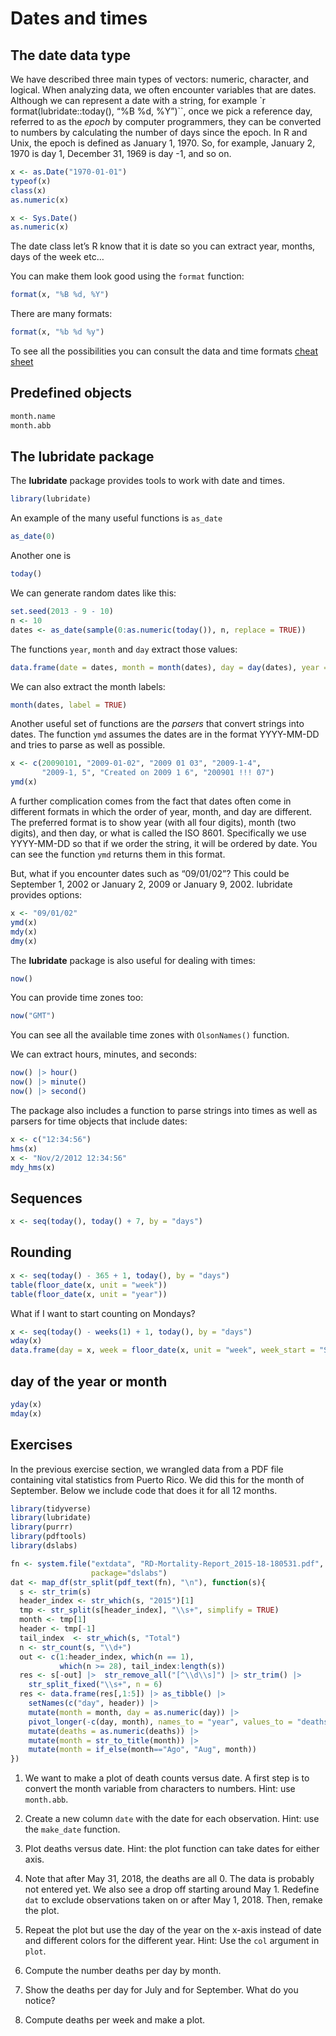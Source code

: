 # Dates and times

## The date data type

We have described three main types of vectors: numeric, character, and logical. When analyzing data, we often encounter variables that are dates. Although we can represent a date with a string, for example `r format(lubridate::today(), "%B %d, %Y")``, once we pick a reference day, referred to as the _epoch_ by computer programmers, they can be converted to numbers by calculating the number of days since the epoch. In R and Unix, the epoch is defined as January 1, 1970. So, for example, January 2, 1970 is day 1, December 31, 1969 is day -1, and so on. 

```r
x <- as.Date("1970-01-01")
typeof(x)
class(x)
as.numeric(x)
```

```r
x <- Sys.Date()
as.numeric(x)
```


The date class let's R know that it is date so you can extract year, months, days of the week etc...

You can make them look good using the `format` function:

```r
format(x, "%B %d, %Y")
```

There are many formats:

```r
format(x, "%b %d %y")
```

To see all the possibilities you can consult the data and time formats [cheat sheet](https://devhints.io/datetime)

## Predefined objects

```r
month.name
month.abb
```


## The lubridate package {#sec-lubridate}

The __lubridate__ package provides tools to work with date and times.

```r
library(lubridate)
```

An example of the many useful functions is `as_date`

```r
as_date(0)
```

Another one is 

```r
today()
```

We can generate random dates like this:

```r
set.seed(2013 - 9 - 10)
n <- 10 
dates <- as_date(sample(0:as.numeric(today()), n, replace = TRUE))
```

The functions `year`, `month` and `day` extract those values:

```r
data.frame(date = dates, month = month(dates), day = day(dates), year = year(dates))
```

We can also extract the month labels:

```r
month(dates, label = TRUE)
```


Another useful set of functions are the _parsers_ that convert strings into dates. The function `ymd` assumes the dates are in the format YYYY-MM-DD and tries to parse as well as possible.

```r
x <- c(20090101, "2009-01-02", "2009 01 03", "2009-1-4",
       "2009-1, 5", "Created on 2009 1 6", "200901 !!! 07")
ymd(x)
```

A further complication comes from the fact that dates often come in different formats in which the order of year, month, and day are different. The preferred format is to show year (with all four digits), month (two digits), and then day, or what is called the ISO 8601. Specifically we use YYYY-MM-DD so that if we order the string, it will be ordered by date. You can see the function `ymd` returns them in this format.

But, what if you encounter dates such as "09/01/02"? This could be September 1, 2002 or January 2, 2009 or January 9, 2002.  lubridate provides options:


```r
x <- "09/01/02"
ymd(x)
mdy(x)
dmy(x)
```

The __lubridate__ package is also useful for dealing with times:

```r
now()
```

You can provide time zones too:
```r
now("GMT")
```

You can see all the available time zones with `OlsonNames()` function.

We can extract hours, minutes, and seconds: 

```r
now() |> hour()
now() |> minute()
now() |> second()
```

The package also includes a function to parse strings into times as well as parsers for time objects that include dates:


```r
x <- c("12:34:56")
hms(x)
x <- "Nov/2/2012 12:34:56"
mdy_hms(x)
```

## Sequences


```r
x <- seq(today(), today() + 7, by = "days")
```


## Rounding


```r
x <- seq(today() - 365 + 1, today(), by = "days")
table(floor_date(x, unit = "week"))
table(floor_date(x, unit = "year"))
```

What if I want to start counting on Mondays?

```r
x <- seq(today() - weeks(1) + 1, today(), by = "days")
wday(x)
data.frame(day = x, week = floor_date(x, unit = "week", week_start = "Sun"))
```

## day of the year or month

```r
yday(x)
mday(x)
```


## Exercises


In the previous exercise section, we wrangled data from a PDF file containing vital statistics from Puerto Rico. We did this for the month of September. Below we include code that does it for all 12 months.

```r
library(tidyverse)
library(lubridate)
library(purrr)
library(pdftools)
library(dslabs)

fn <- system.file("extdata", "RD-Mortality-Report_2015-18-180531.pdf",
                  package="dslabs")
dat <- map_df(str_split(pdf_text(fn), "\n"), function(s){
  s <- str_trim(s)
  header_index <- str_which(s, "2015")[1]
  tmp <- str_split(s[header_index], "\\s+", simplify = TRUE)
  month <- tmp[1]
  header <- tmp[-1]
  tail_index  <- str_which(s, "Total")
  n <- str_count(s, "\\d+")
  out <- c(1:header_index, which(n == 1), 
           which(n >= 28), tail_index:length(s))
  res <- s[-out] |>  str_remove_all("[^\\d\\s]") |> str_trim() |>
    str_split_fixed("\\s+", n = 6) 
  res <- data.frame(res[,1:5]) |> as_tibble() |> 
    setNames(c("day", header)) |>
    mutate(month = month, day = as.numeric(day)) |>
    pivot_longer(-c(day, month), names_to = "year", values_to = "deaths") |>
    mutate(deaths = as.numeric(deaths)) |>
    mutate(month = str_to_title(month)) |>
    mutate(month = if_else(month=="Ago", "Aug", month))
}) 
```



(@) We want to make a plot of death counts versus date. A first step is to convert the month variable from characters to numbers. Hint: use `month.abb`.


(@) Create a new column `date` with the date for each observation. Hint: use the `make_date` function.

    
(@) Plot deaths versus date. Hint: the plot function can take dates for either axis.

    
(@) Note that after May 31, 2018, the deaths are all 0. The data is probably not entered yet. We also see a drop off starting around May 1. Redefine `dat` to exclude observations taken on or after May 1, 2018. Then, remake the plot.

(@) Repeat the plot but use the day of the year on the x-axis instead of date and different colors for the different year. Hint: Use the `col` argument in `plot`.
 
(@) Compute the number deaths per day by month. 

(@) Show the deaths per day for July and for September. What do you notice?

(@) Compute deaths per week and make a plot.
